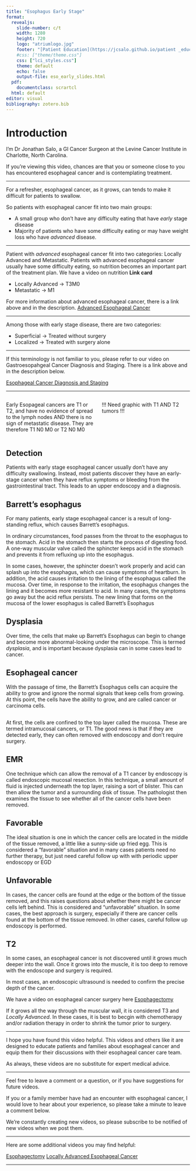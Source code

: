 ```yaml
---
title: "Esophagus Early Stage"
format: 
  revealjs:
    slide-number: c/t
    width: 1280
    height: 720
    logo: "atriumlogo.jpg"
    footer: "[Patient Education](https://jcsalo.github.io/patient _education/)"
    #css: ["theme/theme.css"]
    css: ["lci_styles.css"]
    theme: default
    echo: false
    output-file: eso_early_slides.html
  pdf:
    documentclass: scrartcl
  html: default
editor: visual
bibliography: zotero.bib
---
```


# Introduction

I’m Dr Jonathan Salo, a GI Cancer Surgeon at the Levine Cancer Institute in Charlotte, North Carolina.

If you're viewing this video, chances are that you or someone close to you has encountered esophageal cancer and is contemplating treatment.

------------------------------------------------------------------------

For a refresher, esophageal cancer, as it grows, can tends to make it difficult for patients to swallow.

So patients with esophageal cancer fit into two main groups:

-   A small group who don't have any difficulty eating that have *early* stage disease
-   Majority of patients who have some difficulty eating or may have weight loss who have *advanced* disease.

------------------------------------------------------------------------

Patient with *advanced* esophageal cancer fit into two categories: Locally Advanced and Metastatic. Patients with advanced esophageal cancer usually have some difficulty eating, so nutrition becomes an important part of the treatment plan. We have a video on nutrition **Link card**

-   Locally Advanced -\> T3M0
-   Metastatic -\> M1

For more information about advanced esophageal cancer, there is a link above and in the description. [Advanced Esophageal Cancer](eso_advanced.html)

------------------------------------------------------------------------

Among those with early stage disease, there are two categories:

-   Superficial -\> Treated without surgery
-   Localized -\> Treated with surgery alone

------------------------------------------------------------------------

If this terminology is not familiar to you, please refer to our video on Gastroesopahgeal Cancer Diagnosis and Staging. There is a link above and in the description below.

[Esophageal Cancer Diagnosis and Staging](ge_dx_staging.qmd)

------------------------------------------------------------------------

::: columns
::: {.column .fragment width="50%"}
Early Esopageal cancers are T1 or T2, and have no evidence of spread to the lymph nodes AND there is no sign of metastatic disease.  They are therefore T1 N0 M0 or T2 N0 M0
:::

::: {.column .fragment width="50%"}
!!! Need graphic with T1 AND T2 tumors !!!
:::
:::

## Detection

Patients with early stage esophageal cancer usually don't have any difficulty swallowing.  Instead, most patients discover they have an early-stage cancer when they have reflux symptoms or bleeding from the gastrointestinal tract.  This leads to an upper endoscopy and a diagnosis.

## Barrett's esophagus

For many patients, early stage esophageal cancer is a result of long-standing reflux, which causes Barrett's esophagus.

In ordinary circumstances, food passes from the throat to the esophagus to the stomach. Acid in the stomach then starts the process of digesting food. A one-way muscular valve called the sphincter keeps acid in the stomach and prevents it from refluxing up into the esophagus.

In some cases, however, the sphincter doesn't work properly and acid can splash up into the esophagus, which can cause symptoms of heartburn. In addition, the acid causes irritation to the lining of the esophagus called the mucosa.  Over time, in response to the irritation, the esophagus changes the lining and it becomes more resistant to acid. In many cases, the symptoms go away but the acid reflux persists. The new lining that forms on the mucosa of the lower esophagus is called Barrett's Esophagus


## Dysplasia

Over time, the cells that make up Barrett's Esophagus can begin to change and become more abnormal-looking under the microscope. This is termed *dysplasia*, and is important because dysplasia can in some cases lead to cancer.

## Esophageal cancer

With the passage of time, the Barrett's Esophagus cells can acquire the ability to grow and ignore the normal signals that keep cells from growing.  At this point, the cells have the ability to grow, and are called cancer or carcinoma cells.

## 

At first, the cells are confined to the top layer called the mucosa. These are termed intramucosal cancers, or T1. The good news is that if they are detected early, they can often removed with endoscopy and don't require surgery.

## EMR

One technique which can allow the removal of a T1 cancer by endoscopy is called endoscopic mucosal resection.  In this technique, a small amount of fluid is injected underneath the top layer, raising a sort of blister.  This can then allow the tumor and a surrounding disk of tissue.  The pathologist then examines the tissue to see whether all of the cancer cells have been removed.

## Favorable

The ideal situation is one in which the cancer cells are located in the middle of the tissue removed, a little like a sunny-side up fried egg. This is considered a "favorable" situation and in many cases patients need no further therapy, but just need careful follow up with with periodic upper endoscopy or EGD

## Unfavorable

In cases, the cancer cells are found at the edge or the bottom of the tissue removed, and this raises questions about whether there might be cancer cells left behind. This is considered and "unfavorable" situation.  In some cases, the best approach is surgery, especially if there are cancer cells found at the bottom of the tissue removed. In other cases, careful follow up endoscopy is performed.

## T2

In some cases, an esophageal cancer is not discovered until it grows much deeper into the wall.  Once it grows into the muscle, it is too deep to remove with the endoscope and surgery is required.

In most cases, an endoscopic ultrasound is needed to confirm the precise depth of the cancer.  

We have a video on esophageal cancer surgery here [Esophagectomy](eso_surgery.html)

If it grows all the way through the muscular wall, it is considered T3 and *Locally Advanced*.  In these cases, it is best to becgin with chemotherapy and/or radiation therapy in order to shrink the tumor prior to surgery.

---

I hope you have found this video helpful. This videos and others like it are designed to educate patients and families about esophageal cancer and equip them for their discussions with their esophageal cancer care team.

As always, these videos are no substitute for expert medical advice.

------------------------------------------------------------------------

Feel free to leave a comment or a question, or if you have suggestions for future videos.

If you or a family member have had an encounter with esophageal cancer, I would love to hear about your experience, so please take a minute to leave a comment below.

We're constantly creating new videos, so please subscribe to be notified of new videos when we post them.

------------------------------------------------------------------------

Here are some additional videos you may find helpful:

[Esophagectomy](eso_surgery.html)
[Locally Advanced Esophageal Cancer](eso_aca_locally_advanced.html) 

------------------------------------------------------------------------
